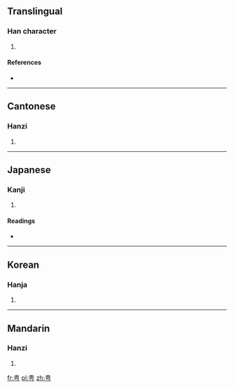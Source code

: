 ==Translingual==

===Han character===
{{Han char|rn=102|rad=田|as=02|sn=7|four=5072<sub>7</sub>|canj=中田一女尸 (LWMVS)|ids=⿱[[由]][[丂]]}}

# {{defn|Han|sort=田02}}

====References====
* {{Han ref|kx=0759.060|dkj=21734|dj=1169.050|hdz=42528.060|uh=7539|ud=30009|bh=CB6E|bd=52078}}

----

==Cantonese==

===Hanzi===
{{yue-hanzi|jyut=|y=ping1}}

# {{defn|lang=yue|sort=田02}}

----

==Japanese==

===Kanji===
{{ja-kanji|grade=|rs=田02}}

# {{defn|lang=ja|sort=田02}}

====Readings====
* {{ja-readings|on=[[へい]] (hei), [[びょう]] (byō)|kun=[[せわしい]] (sewashii)|nanori=}}

----

==Korean==

===Hanja===
{{ko-hanja|hangeul=[[병]]|eumhun=|rv=byeong|mr=pyŏng|y=pyeng}}

# {{defn|lang=ko|sort=田02}}

----

==Mandarin==

===Hanzi===
{{cmn-hanzi|pin=[[pīng]] ([[ping1]]), [[píng]] ([[ping2]])|wg=p'ing<sup>1</sup>, p'ing<sup>2</sup>}}

# {{defn|lang=cmn|sort=田02}}

[[fr:甹]]
[[pl:甹]]
[[zh:甹]]